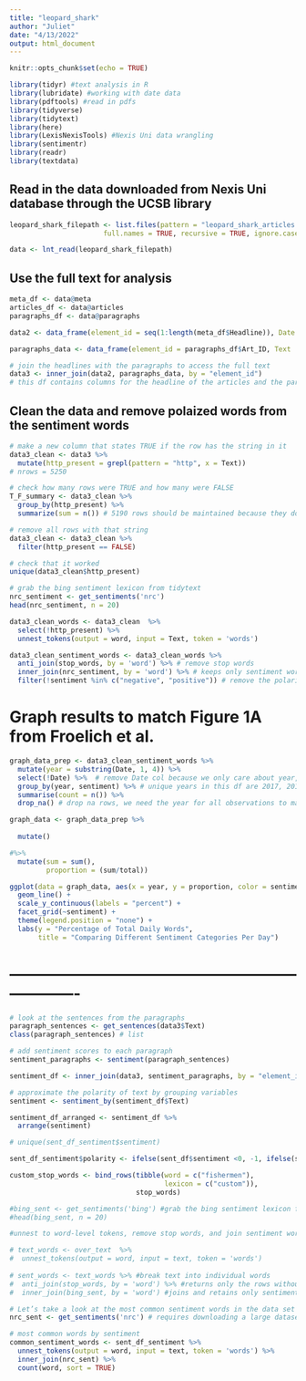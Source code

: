 ```yaml
---
title: "leopard_shark"
author: "Juliet"
date: "4/13/2022"
output: html_document
---
```


```r
knitr::opts_chunk$set(echo = TRUE)
```

```r
library(tidyr) #text analysis in R
library(lubridate) #working with date data
library(pdftools) #read in pdfs
library(tidyverse)
library(tidytext)
library(here)
library(LexisNexisTools) #Nexis Uni data wrangling
library(sentimentr)
library(readr)
library(textdata)
```

## Read in the data downloaded from Nexis Uni database through the UCSB library

```r
leopard_shark_filepath <- list.files(pattern = "leopard_shark_articles.docx", path = getwd(),
                       full.names = TRUE, recursive = TRUE, ignore.case = TRUE)

data <- lnt_read(leopard_shark_filepath)
```

## Use the full text for analysis

```r
meta_df <- data@meta
articles_df <- data@articles
paragraphs_df <- data@paragraphs

data2 <- data_frame(element_id = seq(1:length(meta_df$Headline)), Date = meta_df$Date, Headline = meta_df$Headline)

paragraphs_data <- data_frame(element_id = paragraphs_df$Art_ID, Text  = paragraphs_df$Paragraph)

# join the headlines with the paragraphs to access the full text
data3 <- inner_join(data2, paragraphs_data, by = "element_id")
# this df contains columns for the headline of the articles and the paragraphs, with each paragraph as a row, in tidy format
```

## Clean the data and remove polaized words from the sentiment words

```r
# make a new column that states TRUE if the row has the string in it
data3_clean <- data3 %>% 
  mutate(http_present = grepl(pattern = "http", x = Text)) 
# nrows = 5250

# check how many rows were TRUE and how many were FALSE
T_F_summary <- data3_clean %>% 
  group_by(http_present) %>% 
  summarize(sum = n()) # 5190 rows should be maintained because they do NOT contain the undesired string

# remove all rows with that string
data3_clean <- data3_clean %>% 
  filter(http_present == FALSE) 

# check that it worked
unique(data3_clean$http_present)

# grab the bing sentiment lexicon from tidytext
nrc_sentiment <- get_sentiments('nrc') 
head(nrc_sentiment, n = 20)

data3_clean_words <- data3_clean  %>%
  select(!http_present) %>% 
  unnest_tokens(output = word, input = Text, token = 'words')

data3_clean_sentiment_words <- data3_clean_words %>% 
  anti_join(stop_words, by = 'word') %>% # remove stop words
  inner_join(nrc_sentiment, by = 'word') %>% # keeps only sentiment words
  filter(!sentiment %in% c("negative", "positive")) # remove the polarized words
```

# Graph results to match Figure 1A from Froelich et al.

```r
graph_data_prep <- data3_clean_sentiment_words %>%
  mutate(year = substring(Date, 1, 4)) %>%
  select(!Date) %>%  # remove Date col because we only care about year, which is a column we retain
  group_by(year, sentiment) %>% # unique years in this df are 2017, 2019, 2020, 2021, 2022, and NA
  summarise(count = n()) %>% 
  drop_na() # drop na rows, we need the year for all observations to make graph

graph_data <- graph_data_prep %>%
  
  mutate()

#%>% 
  mutate(sum = sum(),
         proportion = (sum/total))

ggplot(data = graph_data, aes(x = year, y = proportion, color = sentiment)) +
  geom_line() +
  scale_y_continuous(labels = "percent") +
  facet_grid(~sentiment) +
  theme(legend.position = "none") +
  labs(y = "Percentage of Total Daily Words",
       title = "Comparing Different Sentiment Categories Per Day")
```

# -------------------------------------------------------------------


```r
# look at the sentences from the paragraphs
paragraph_sentences <- get_sentences(data3$Text)
class(paragraph_sentences) # list

# add sentiment scores to each paragraph
sentiment_paragraphs <- sentiment(paragraph_sentences)

sentiment_df <- inner_join(data3, sentiment_paragraphs, by = "element_id")

# approximate the polarity of text by grouping variables
sentiment <- sentiment_by(sentiment_df$Text)

sentiment_df_arranged <- sentiment_df %>%
  arrange(sentiment)

# unique(sent_df_sentiment$sentiment)
```

```r
sent_df_sentiment$polarity <- ifelse(sent_df$sentiment <0, -1, ifelse(sent_df$sentiment > 0, 1, 0))

custom_stop_words <- bind_rows(tibble(word = c("fishermen"),  
                                      lexicon = c("custom")), 
                               stop_words)
```

```r
#bing_sent <- get_sentiments('bing') #grab the bing sentiment lexicon from tidytext
#head(bing_sent, n = 20)
```

```r
#unnest to word-level tokens, remove stop words, and join sentiment words

# text_words <- over_text  %>%
#  unnest_tokens(output = word, input = text, token = 'words')
 
# sent_words <- text_words %>% #break text into individual words
#  anti_join(stop_words, by = 'word') %>% #returns only the rows without stop words
#  inner_join(bing_sent, by = 'word') #joins and retains only sentiment words
```

```r
# Let’s take a look at the most common sentiment words in the data set
nrc_sent <- get_sentiments('nrc') # requires downloading a large dataset via prompt

# most common words by sentiment
common_sentiment_words <- sent_df_sentiment %>%
  unnest_tokens(output = word, input = text, token = 'words') %>%
  inner_join(nrc_sent) %>%
  count(word, sort = TRUE)

```
























